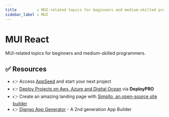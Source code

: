 ```yaml
---
title         : MUI-related topics for beginners and medium-skilled programmers
sidebar_label : MUI
---
```


# MUI React


<SubHeading>MUI-related topics for beginners and medium-skilled programmers.</SubHeading>

<DocCardList />

## ✅ Resources 

- 👉 Access [AppSeed](https://appseed.us/) and start your next project
- 👉 [Deploy Projects on Aws, Azure and Digital Ocean](https://www.docs.deploypro.dev/) via **DeployPRO**
- 👉 Create an amazing landing page with [Simpllo, an open-source site builder](https://www.simpllo.com/)
- 👉 [Django App Generator](https://app-generator.dev/django/) - A 2nd generation App Builder